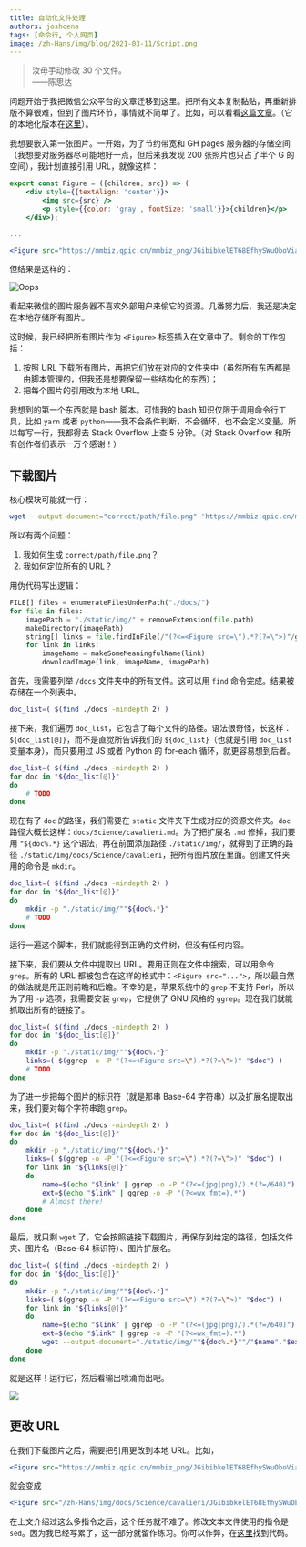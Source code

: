 ```yaml
---
title: 自动化文件处理
authors: joshcena
tags: [命令行, 个人网页]
image: /zh-Hans/img/blog/2021-03-11/Script.png
---
```


> 汝毋手动修改 30 个文件。  
> ——陈思达

<!-- truncate -->

问题开始于我把微信公众平台的文章迁移到这里。把所有文本复制黏贴，再重新排版不算很难，但到了图片环节，事情就不简单了。比如，可以看看[这篇文章](https://mp.weixin.qq.com/s/15D5f4zl5FG7Azl7gcZrxg)。（它的本地化版本在[这里](/docs/Science/cavalieri)）。

我想要嵌入第一张图片。一开始，为了节约带宽和 GH pages 服务器的存储空间（我想要对服务器尽可能地好一点，但后来我发现 200 张照片也只占了半个 G 的空间），我计划直接引用 URL，就像这样：

```jsx title="/docs/science/cavalieri.md"
export const Figure = ({children, src}) => (
    <div style={{textAlign: 'center'}}>
        <img src={src} />
        <p style={{color: 'gray', fontSize: 'small'}}>{children}</p>
    </div>);

...

<Figure src="https://mmbiz.qpic.cn/mmbiz_png/JGibibkelET68EfhySWuOboVia7FJX8ehwIAicTz2be2JDN7HIibwibjrpYPP1bTCr1TrjDicauU0P6BLCgFIibZK42GCQ/640?wx_fmt=png&tp=webp&wxfrom=5&wx_lazy=1&wx_co=1"></Figure>
```

但结果是这样的：

![Oops](https://mmbiz.qpic.cn/mmbiz_png/JGibibkelET6ic8fRiawIMic3jFWfS9o4SpMyc12XdWAmKlWL8hXbgTZcwwksxJaibMcUuXI8z0cKibBVyrTH2Y8DFFfA/640?wx_fmt=png&tp=webp&wxfrom=5&wx_lazy=1&wx_co=1)

看起来微信的图片服务器不喜欢外部用户来偷它的资源。几番努力后，我还是决定在本地存储所有图片。

这时候，我已经把所有图片作为 `<Figure>` 标签插入在文章中了。剩余的工作包括：

1. 按照 URL 下载所有图片，再把它们放在对应的文件夹中（虽然所有东西都是由脚本管理的，但我还是想要保留一些结构化的东西）；
2. 把每个图片的引用改为本地 URL。

我想到的第一个东西就是 bash 脚本。可惜我的 bash 知识仅限于调用命令行工具，比如 `yarn` 或者 `python`——我不会条件判断，不会循环，也不会定义变量。所以每写一行，我都得去 Stack Overflow 上查 5 分钟。（对 Stack Overflow 和所有创作者们表示一万个感谢！）

## 下载图片

核心模块可能就一行：

```bash
wget --output-document="correct/path/file.png" 'https://mmbiz.qpic.cn/mmbiz_png/JGibibkelET68EfhySWuOboVia7FJX8ehwIAicTz2be2JDN7HIibwibjrpYPP1bTCr1TrjDicauU0P6BLCgFIibZK42GCQ/640?wx_fmt=png&tp=webp&wxfrom=5&wx_lazy=1&wx_co=1'
```

所以有两个问题：

1. 我如何生成 `correct/path/file.png`？
2. 我如何定位所有的 URL？

用伪代码写出逻辑：

```python
FILE[] files = enumerateFilesUnderPath("./docs/")
for file in files:
    imagePath = "./static/img/" + removeExtension(file.path)
    makeDirectory(imagePath)
    string[] links = file.findInFile(/"(?<=<Figure src=\").*?(?=\">)"/g)
    for link in links:
        imageName = makeSomeMeaningfulName(link)
        downloadImage(link, imageName, imagePath)
```

首先，我需要列举 `/docs` 文件夹中的所有文件。这可以用 `find` 命令完成。结果被存储在一个列表中。

```bash
doc_list=( $(find ./docs -mindepth 2) )
```

接下来，我们遍历 `doc_list`，它包含了每个文件的路径。语法很奇怪，长这样：`${doc_list[@]}`，而不是直觉所告诉我们的 `${doc_list}`（也就是引用 `doc_list` 变量本身），而只要用过 JS 或者 Python 的 for-each 循环，就更容易想到后者。

```bash {2-5}
doc_list=( $(find ./docs -mindepth 2) )
for doc in "${doc_list[@]}"
do
    # TODO
done
```

现在有了 `doc` 的路径，我们需要在 `static` 文件夹下生成对应的资源文件夹。`doc` 路径大概长这样：`docs/Science/cavalieri.md`。为了把扩展名 `.md` 修掉，我们要用 `"${doc%.*}` 这个语法，再在前面添加路径 `./static/img/`，就得到了正确的路径 `./static/img/docs/Science/cavalieri`，把所有图片放在里面。创建文件夹用的命令是 `mkdir`。

```bash {4}
doc_list=( $(find ./docs -mindepth 2) )
for doc in "${doc_list[@]}"
do
    mkdir -p "./static/img/""${doc%.*}"
    # TODO
done
```

运行一遍这个脚本，我们就能得到正确的文件树，但没有任何内容。

接下来，我们要从文件中提取出 URL。要用正则在文件中搜索，可以用命令 `grep`。所有的 URL 都被包含在这样的格式中：`<Figure src="...">`，所以最自然的做法就是用正则前瞻和后瞻。不幸的是，苹果系统中的 `grep` 不支持 Perl，所以为了用 `-p` 选项，我需要安装 `grep`，它提供了 GNU 风格的 `ggrep`。现在我们就能抓取出所有的链接了。

```bash {5}
doc_list=( $(find ./docs -mindepth 2) )
for doc in "${doc_list[@]}"
do
    mkdir -p "./static/img/""${doc%.*}"
    links=( $(ggrep -o -P "(?<=<Figure src=\").*?(?=\">)" "$doc") )
    # TODO
done
```

为了进一步把每个图片的标识符（就是那串 Base-64 字符串）以及扩展名提取出来，我们要对每个字符串跑 `grep`。

```bash {6-11}
doc_list=( $(find ./docs -mindepth 2) )
for doc in "${doc_list[@]}"
do
    mkdir -p "./static/img/""${doc%.*}"
    links=( $(ggrep -o -P "(?<=<Figure src=\").*?(?=\">)" "$doc") )
    for link in "${links[@]}"
    do
        name=$(echo "$link" | ggrep -o -P "(?<=(jpg|png)/).*(?=/640)")
        ext=$(echo "$link" | ggrep -o -P "(?<=wx_fmt=).*")
        # Almost there!
    done
done
```

最后，就只剩 `wget` 了，它会按照链接下载图片，再保存到给定的路径，包括文件夹、图片名（Base-64 标识符）、图片扩展名。

```bash {10}
doc_list=( $(find ./docs -mindepth 2) )
for doc in "${doc_list[@]}"
do
    mkdir -p "./static/img/""${doc%.*}"
    links=( $(ggrep -o -P "(?<=<Figure src=\").*?(?=\">)" "$doc") )
    for link in "${links[@]}"
    do
        name=$(echo "$link" | ggrep -o -P "(?<=(jpg|png)/).*(?=/640)")
        ext=$(echo "$link" | ggrep -o -P "(?<=wx_fmt=).*")
        wget --output-document="./static/img/""${doc%.*}""/"$name"."$ext "$link"
    done
done
```

就是这样！运行它，然后看输出喷涌而出吧。

<img src="/zh-Hans/img/blog/2021-03-11/Script.png"></img>

## 更改 URL

在我们下载图片之后，需要把引用更改到本地 URL。比如，

```jsx title="/docs/science/cavalieri.md"
<Figure src="https://mmbiz.qpic.cn/mmbiz_png/JGibibkelET68EfhySWuOboVia7FJX8ehwIAicTz2be2JDN7HIibwibjrpYPP1bTCr1TrjDicauU0P6BLCgFIibZK42GCQ/640?wx_fmt=png&tp=webp&wxfrom=5&wx_lazy=1&wx_co=1"></Figure>
```

就会变成

```jsx title="/docs/science/cavalieri.md"
<Figure src="/zh-Hans/img/docs/Science/cavalieri/JGibibkelET68EfhySWuOboVia7FJX8ehwIAicTz2be2JDN7HIibwibjrpYPP1bTCr1TrjDicauU0P6BLCgFIibZK42GCQ.png"></Figure>
```

在上文介绍过这么多指令之后，这个任务就不难了。修改文本文件使用的指令是 `sed`。因为我已经写累了，这一部分就留作练习。你可以作弊，在[这里](https://github.com/Josh-Cena/Personal-page/blob/master/scripts/changeUrl.sh)找到代码。
